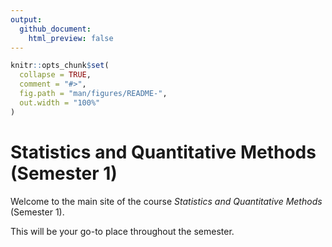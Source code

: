 ```yaml
---
output:
  github_document:
    html_preview: false
---
```


<!-- README.md is generated from README.Rmd. Please edit that file -->

```r
knitr::opts_chunk$set(
  collapse = TRUE,
  comment = "#>",
  fig.path = "man/figures/README-",
  out.width = "100%"
)
```

# Statistics and Quantitative Methods (Semester 1)

<!-- badges: start -->
<!-- badges: end -->

Welcome to the main site of the course *Statistics and Quantitative Methods* (Semester 1).

This will be your go-to place throughout the semester.


